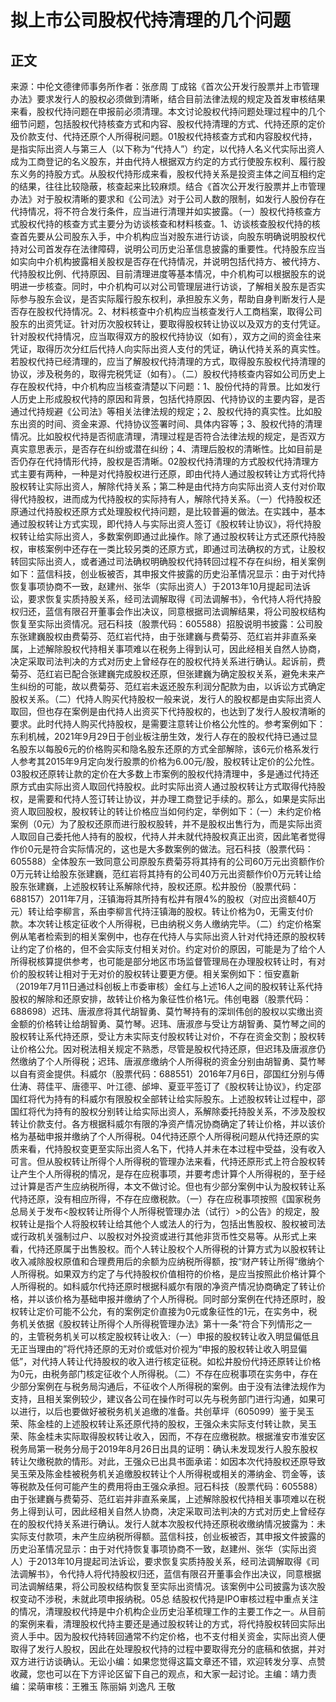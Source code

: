 # 拟上市公司股权代持清理的几个问题
## 正文
来源：中伦文德律师事务所作者：张彦周 丁成铭《首次公开发行股票并上市管理办法》要求发行人的股权必须做到清晰，结合目前法律法规的规定及首发审核结果来看，股权代持问题在申报前必须清理。本文讨论股权代持问题处理过程中的几个细节问题，包括股权代持核查方式和内容、股权代持清理的方式、代持还原的定价及价款支付、代持还原个人所得税问题。01股权代持核查方式和内容股权代持，是指实际出资人与第三人（以下称为“代持人”）约定，以代持人名义代实际出资人成为工商登记的名义股东，并由代持人根据双方约定的方式行使股东权利、履行股东义务的持股方式。从股权代持形成来看，股权代持关系是投资主体之间互相约定的结果，往往比较隐蔽，核查起来比较麻烦。结合《首次公开发行股票并上市管理办法》对于股权清晰的要求和《公司法》对于公司人数的限制，如发行人股份存在代持情况，将不符合发行条件，应当进行清理并如实披露。（一）股权代持核查方式股权代持的核查方式主要分为访谈核查和材料核查。1、访谈核查股权代持的核查首先要从公司股东入手，中介机构应当对股东进行访谈，向股东明确说明股权代持对公司首发存在法律障碍，说明公司历史沿革信息披露的重要性。代持股东应当如实向中介机构披露相关股权是否存在代持情况，并说明包括代持方、被代持方、代持股权比例、代持原因、目前清理进度等基本情况，中介机构可以根据股东的说明进一步核查。同时，中介机构可以对公司管理层进行访谈，了解相关股东是否实际参与股东会议，是否实际履行股东权利，承担股东义务，帮助自身判断发行人是否存在股权代持情况。2、材料核查中介机构应当核查发行人工商档案，取得公司股东的出资凭证。针对历次股权转让，要取得股权转让协议以及双方的支付凭证。针对股权代持情况，应当取得双方的股权代持协议（如有），双方之间的资金往来凭证，取得历次分红后代持人向实际出资人支付的凭证，确认代持关系的真实性。若股权代持已经清理的，应当了解股权代持清理的方式，取得股东股权代持清理的协议，涉及税务的，取得完税凭证（如有）。（二）股权代持核查内容如公司历史上存在股权代持，中介机构应当核查清楚以下问题：1、股份代持的背景。比如发行人历史上形成股权代持的原因和背景，包括代持原因、代持协议的主要内容，是否通过代持规避《公司法》等相关法律法规的规定；2、股权代持的真实性。比如股东出资的时间、资金来源、代持协议签署时间、具体内容等；3、股权代持的清理情况。比如股权代持是否彻底清理，清理过程是否符合法律法规的规定，是否双方真实意思表示，是否存在纠纷或潜在纠纷；4、清理后股权的清晰性。比如目前是否仍存在代持情形代持，股权是否清晰。02股权代持清理的方式股权代持清理方式主要有两种，一种是对代持股权进行还原，即由代持人通过股权转让方式将代持股权转让实际出资人，解除代持关系；第二种是由代持方向实际出资人支付对价取得代持股权，进而成为代持股权的实际持有人，解除代持关系。（一）代持股权还原通过代持股权还原方式处理股权代持问题，是比较普遍的做法。在实践中，基本通过股权转让方式实现，即代持人与实际出资人签订《股权转让协议》，将代持股权转让给实际出资人，多数案例即通过此操作。除了通过股权转让方式还原代持股权，审核案例中还存在一类比较另类的还原方式，即通过司法确权的方式，让股权转回实际出资人，或者通过司法确权明确股权代持转回过程不存在纠纷，相关案例如下：蓝信科技，创业板被否，其申报文件披露的历史沿革情况显示：由于对代持恢复事项协商不一致，赵建州、张华（实际出资人）于2013年10月提起司法诉讼，要求恢复实质持股关系，经司法调解取得《司法调解书》，令代持人将代持股权归还，蓝信有限召开董事会作出决议，同意根据司法调解结果，将公司股权结构恢复至实际出资情况。冠石科技（股票代码：605588）招股说明书披露：公司股东张建巍股权由费菊芬、范红岩代持，由于张建巍与费菊芬、范红岩并非直系亲属，上述解除股权代持相关事项难以在税务上得到认可，因此经相关自然人协商，决定采取司法判决的方式对历史上曾经存在的股权代持关系进行确认。起诉前，费菊芬、范红岩已配合张建巍完成股权还原，但张建巍为确定股权关系，避免未来产生纠纷的可能，故以费菊芬、范红岩未返还股东利润分配款为由，以诉讼方式确定股权关系。（二）代持人购买代持股权一般来说，发行人的股权都是由实际出资人取回，但也存在案例是由代持人出资买下代持股权的，也达到了发行人股权清晰的要求。此时代持人购买代持股权，是需要注意转让价格公允性的。参考案例如下：东利机械，2021年9月29日于创业板注册生效，发行人存在的股权代持已通过显名股东以每股6元的价格购买和隐名股东还原的方式全部解除，该6元价格系发行人参考其2015年9月定向发行股票的价格为6.00元/股，股权转让定价的公允性。03股权还原转让款的定价在大多数上市案例的股权代持清理中，多是通过代持还原方式由实际出资人取回代持股权。此时实际出资人通过股权转让方式取得代持股权，是需要和代持人签订转让协议，并办理工商登记手续的。那么，如果是实际出资人取回股权，股权转让的转让价格应当如何约定，举例如下：（一）未约定价格案例（0元）为了股权还原而进行股权股转，并不是股权出售行为，而是实际出资人取回自己委托他人持有的股权，代持人并未就代持股权真正出资，因此笔者觉得作价0元是符合实际情况的，这也是大多数案例的做法。冠石科技（股票代码：605588）全体股东一致同意公司原股东费菊芬将其持有的公司60万元出资额作价0万元转让给股东张建巍，范红岩将其持有的公司40万元出资额作价0万元转让给股东张建巍，上述股权转让系解除代持，股权还原。松井股份（股票代码：688157）2011年7月，汪镇海将其所持有松井有限4%的股权（对应出资额40万元）转让给李柳言，系由李柳言代持汪镇海的股权。转让价格为0，无需支付价款。本次转让核定征收个人所得税，已由纳税义务人缴纳完毕。（二）约定价格案例从笔者检索到的相关案例中，也存在代持人与实际出资人针对代持还原的股权转让约定了价格的，但不会实际支付相关对价。约定对价的原因，可能是为了给个人所得税核算提供参考，也可能是部分地区市场监督管理局在办理股权转让时，有对价的股权转让相对于无对价的股权转让要更方便。相关案例如下：恒安嘉新（2019年7月11日通过科创板上市委审核）金红与上述16人之间的股权转让系代持股权的解除和还原安排，故转让价格为象征性价格1元。伟创电器（股票代码：688698）迟玮、唐淑彦将其代胡智勇、莫竹琴持有的深圳伟创的股权以实缴出资金额的价格转让给胡智勇、莫竹琴。迟玮、唐淑彦与受让方胡智勇、莫竹琴之间的股权转让系代持还原，受让方未实际支付股权转让对价，不存在资金交割；股权转让价格公允。因对税法相关规定不熟悉，尽管是股权代持还原，但迟玮及唐淑彦仍然缴纳了个人所得税；迟玮、唐淑彦缴纳个人所得税的资金分别由胡智勇、莫竹琴以自有资金提供。科威尔（股票代码：688551）2016年7月6日，邵国红分别与傅仕涛、蒋佳平、唐德平、叶江德、邰坤、夏亚平签订了《股权转让协议》，约定邵国红将代为持有的科威尔有限股权全部转让给实际股东。上述股权转让过程中，邵国红将代为持有的股权分别转让给实际出资人，系解除委托持股关系，不涉及股权转让价款支付。各方根据科威尔有限的净资产情况协商确定了转让价格，并以该价格为基础申报并缴纳了个人所得税。04代持还原个人所得税问题从代持还原的实质来看，代持股权变更至实际出资人名下，代持人并未在本过程中受益，没有收入可言。但从股权转让所得个人所得税的管理办法来看，代持还原形式上符合股权转让产生个人所得税的情况，是存在应税事项，并要考虑计算个人所得税的，至于经过计算是否产生应纳税所得，本文不做讨论。但也有少部分案例中认为股权转让系代持还原，没有相应所得，不存在应缴税款。（一）存在应税事项按照《国家税务总局关于发布<股权转让所得个人所得税管理办法（试行）>的公告》的规定，股权转让是指个人将股权转让给其他个人或法人的行为，包括出售股权、股权被司法或行政机关强制过户、以股权对外投资或进行其他非货币性交易等。从形式上来看，代持还原属于出售股权。而个人转让股权个人所得税的计算方式为以股权转让收入减除股权原值和合理费用后的余额为应纳税所得额，按“财产转让所得”缴纳个人所得税。如果双方约定了与代持股权价值相符的价格，是应当按照此价格计算个人所得税的。如科威尔代持还原时根据科威尔有限的净资产情况协商确定了转让价格，并以该价格为基础申报并缴纳了个人所得税。同时部分案例在代持还原时，股权转让定价可能不公允，有的案例定价直接为0元或象征性的1元，在实务中，税务机关依据《股权转让所得个人所得税管理办法》第十一条“符合下列情形之一的，主管税务机关可以核定股权转让收入:（一）申报的股权转让收入明显偏低且无正当理由的”将代持还原的无对价或低对价视为“申报的股权转让收入明显偏低”，对代持人转让代持股权的收入进行核定征税。如松井股份代持还原转让价格为0元，由税务部门核定征收个人所得税。（二）不存在应税事项在实务中，存在少部分案例在与税务局沟通后，不征收个人所得税的案例。由于没有法律法规作为支持，且相关案例较少，建议各公司在操作时可以先与税务部门进行沟通，如果可以进行，以后也要做好被税务机关追缴的准备。共创草坪（605099）鉴于吴玉荣、陈金桂的上述股权转让系还原代持的股权，王强众未实际支付转让款，吴玉荣、陈金桂未实际取得股权转让收入，因而，不存在应缴税款。根据淮安市淮安区税务局第一税务分局于2019年8月26日出具的证明：确认未发现发行人股东股权转让欠缴税款的情形。对此，王强众已出具书面承诺：如因本次代持股权还原导致吴玉荣及陈金桂被税务机关追缴股权转让个人所得税或相关的滞纳金、罚金等，该等税款及任何可能产生的费用将由王强众承担。冠石科技（股票代码：605588）由于张建巍与费菊芬、范红岩并非直系亲属，上述解除股权代持相关事项难以在税务上得到认可，因此经相关自然人协商，决定采取司法判决的方式对历史上曾经存在的股权代持关系进行确认。发行人就本次股权代持还原税收缴纳情况披露为：未实际支付款项，未产生应纳税所得额。蓝信科技，创业板被否，其申报文件披露的历史沿革情况显示：由于对代持恢复事项协商不一致，赵建州、张华（实际出资人）于2013年10月提起司法诉讼，要求恢复实质持股关系，经司法调解取得《司法调解书》，令代持人将代持股权归还，蓝信有限召开董事会作出决议，同意根据司法调解结果，将公司股权结构恢复至实际出资情况。该案例中公司披露为该次股权变动不涉税，未就此项申报纳税。05总 结股权代持是IPO审核过程中重点关注的情况，清理股权代持是中介机构企业历史沿革梳理工作的主要工作之一。从目前的案例来看，清理股权代持主要还是通过股权转让的方式，将代持股权转回实际出资人手中。因为股权代持转回通常不约定价格，也不支付相关资金，实际出资人便取得了发行人股权，因此在处理股权代持的过程中要取得充分的底稿和依据，并对双方进行访谈确认。无讼小编：如果您觉得这篇文章还不错，欢迎转发分享、点赞收藏，您也可以在下方评论区留下自己的观点，和大家一起讨论。主编：靖力责编：梁萌审核：王雅玉 陈丽娟 刘逸凡 王敬